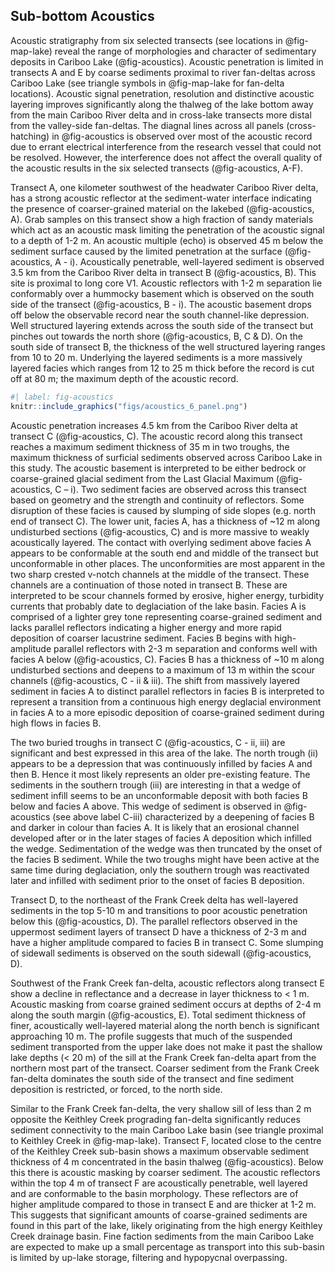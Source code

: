 ## Sub-bottom Acoustics

Acoustic stratigraphy from six selected transects (see locations in @fig-map-lake) reveal the range of morphologies and character of sedimentary deposits in Cariboo Lake (@fig-acoustics). Acoustic penetration is limited in transects A and E by coarse sediments proximal to river fan-deltas across Cariboo Lake (see triangle symbols in @fig-map-lake for fan-delta locations). Acoustic signal penetration, resolution and distinctive acoustic layering improves significantly along the thalweg of the lake bottom away from the main Cariboo River delta and in cross-lake transects more distal from the valley-side fan-deltas. The diagnal lines across all panels (cross-hatching) in @fig-acoustics is observed over most of the acoustic record due to errant electrical interference from the research vessel that could not be resolved. However, the interference does not affect the overall quality of the acoustic results in the six selected transects (@fig-acoustics, A-F).

Transect A, one kilometer southwest of the headwater Cariboo River delta, has a strong acoustic reflector at the sediment-water interface indicating the presence of coarser-grained material on the lakebed (@fig-acoustics, A). Grab samples on this transect show a high fraction of sandy materials which act as an acoustic mask limiting the penetration of the acoustic signal to a depth of 1-2 m. An acoustic multiple (echo) is observed 45 m below the sediment surface caused by the limited penetration at the surface (@fig-acoustics, A - i). 
Acoustically penetrable, well-layered sediment is observed 3.5 km from the Cariboo River delta in transect B (@fig-acoustics, B). This site is proximal to long core V1. Acoustic reflectors with 1-2 m separation lie conformably over a hummocky basement which is observed on the south side of the transect (@fig-acoustics, B - i). The acoustic basement drops off below the observable record near the south channel-like depression. Well structured layering extends across the south side of the transect but pinches out towards the north shore (@fig-acoustics, B, C & D). On the south side of transect B, the thickness of the well structured layering ranges from 10 to 20 m. Underlying the layered sediments is a more massively layered facies which ranges from 12 to 25 m thick before the record is cut off at 80 m; the maximum depth of the acoustic record. 

```r
#| label: fig-acoustics
knitr::include_graphics("figs/acoustics_6_panel.png")
```

Acoustic penetration increases 4.5 km from the Cariboo River delta at transect C (@fig-acoustics, C). The acoustic record along this transect reaches a maximum sediment thickness of 35 m in two troughs, the maximum thickness of surficial sediments observed across Cariboo Lake in this study. The acoustic basement is interpreted to be either bedrock or coarse-grained glacial sediment from the Last Glacial Maximum (@fig-acoustics, C – i). Two sediment facies are observed across this transect based on geometry and the strength and continuity of reflectors. Some disruption of these facies is caused by slumping of side slopes (e.g. north end of transect C). The lower unit, facies A, has a thickness of ~12 m along undisturbed sections (@fig-acoustics, C) and is more massive to weakly acoustically layered. The contact with overlying sediment above facies A appears to be conformable at the south end and middle of the transect but unconformable in other places. The unconformities are most apparent in the two sharp crested v-notch channels at the middle of the transect. These channels are a continuation of those noted in transect B. These are interpreted to be scour channels formed by erosive, higher energy, turbidity currents that probably date to deglaciation of the lake basin. Facies A is comprised of a lighter grey tone representing coarse-grained sediment and lacks parallel reflectors indicating a higher energy and more rapid deposition of coarser lacustrine sediment. Facies B begins with high-amplitude parallel reflectors with 2-3 m separation and conforms well with facies A below (@fig-acoustics, C). Facies B has a thickness of ~10 m along undisturbed sections and deepens to a maximum of 13 m within the scour channels (@fig-acoustics, C - ii & iii). The shift from massively layered sediment in facies A to distinct parallel reflectors in facies B is interpreted to represent a transition from a continuous high energy deglacial environment in facies A to a more episodic deposition of coarse-grained sediment during high flows in facies B.

The two buried troughs in transect C (@fig-acoustics, C - ii, iii) are significant and best expressed in this area of the lake. The north trough (ii) appears to be a depression that was continuously infilled by facies A and then B. Hence it most likely represents an older pre-existing feature. The sediments in the southern trough (iii) are interesting in that a wedge of sediment infill seems to be an unconformable deposit with both facies B below and facies A above. This wedge of sediment is observed in @fig-acoustics (see above label C-iii) characterized by a deepening of facies B and darker in colour than facies A. It is likely that an erosional channel developed after or in the later stages of facies A deposition which infilled the wedge. Sedimentation of the wedge was then truncated by the onset of the facies B sediment. While the two troughs might have been active at the same time during deglaciation, only the southern trough was reactivated later and infilled with sediment prior to the onset of facies B deposition.

Transect D, to the northeast of the Frank Creek delta has well-layered sediments in the top 5-10 m and transitions to poor acoustic penetration below this (@fig-acoustics, D). The parallel reflectors observed in the uppermost sediment layers of transect D have a thickness of 2-3 m and have a higher amplitude compared to facies B in transect C. Some slumping of sidewall sediments is observed on the south sidewall (@fig-acoustics, D).

Southwest of the Frank Creek fan-delta, acoustic reflectors along transect E show a decline in reflectance and a decrease in layer thickness to < 1 m. Acoustic masking from coarse grained sediment occurs at depths of 2-4 m along the south margin (@fig-acoustics, E). Total sediment thickness of finer, acoustically well-layered material along the north bench is significant approaching 10 m. The profile suggests that much of the suspended sediment transported from the upper lake does not make it past the shallow lake depths (< 20 m) of the sill at the Frank Creek fan-delta apart from the northern most part of the transect. Coarser sediment from the Frank Creek fan-delta dominates the south side of the transect and fine sediment deposition is restricted, or forced, to the north side.

Similar to the Frank Creek fan-delta, the very shallow sill of less than 2 m opposite the Keithley Creek prograding fan-delta significantly reduces sediment connectivity to the main Cariboo Lake basin (see triangle proximal to Keithley Creek in @fig-map-lake). Transect F, located close to the centre of the Keithley Creek sub-basin shows a maximum observable sediment thickness of 4 m concentrated in the basin thalweg (@fig-acoustics). Below this there is acoustic masking by coarser sediment. The acoustic reflectors within the top 4 m of transect F are acoustically penetrable, well layered and are conformable to the basin morphology. These reflectors are of higher amplitude compared to those in transect E and are thicker at 1-2 m. This suggests that significant amounts of coarse-grained sediments are found in this part of the lake, likely originating from the high energy Keithley Creek drainage basin. Fine faction sediments from the main Cariboo Lake are expected to make up a small percentage as transport into this sub-basin is limited by up-lake storage, filtering and hypopycnal overpassing. 
